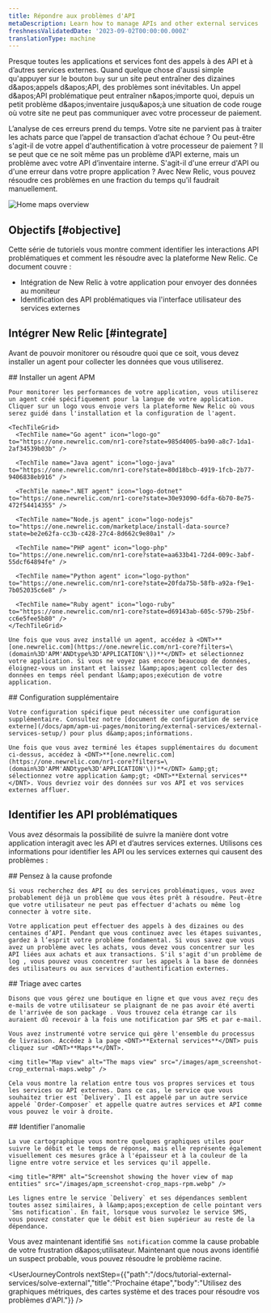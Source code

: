 ```yaml
---
title: Répondre aux problèmes d'API
metaDescription: Learn how to manage APIs and other external services
freshnessValidatedDate: '2023-09-02T00:00:00.000Z'
translationType: machine
---
```


Presque toutes les applications et services font des appels à des API et à d’autres services externes. Quand quelque chose d'aussi simple qu'appuyer sur le bouton `buy` sur un site peut entraîner des dizaines d&amp;apos;appels d&amp;apos;API, des problèmes sont inévitables. Un appel d&amp;apos;API problématique peut entraîner n&amp;apos;importe quoi, depuis un petit problème d&amp;apos;inventaire jusqu&amp;apos;à une situation de code rouge où votre site ne peut pas communiquer avec votre processeur de paiement.

L’analyse de ces erreurs prend du temps. Votre site ne parvient pas à traiter les achats parce que l’appel de transaction d’achat échoue ? Ou peut-être s'agit-il de votre appel d'authentification à votre processeur de paiement ? Il se peut que ce ne soit même pas un problème d’API externe, mais un problème avec votre API d’inventaire interne. S'agit-il d'une erreur d'API ou d'une erreur dans votre propre application ? Avec New Relic, vous pouvez résoudre ces problèmes en une fraction du temps qu'il faudrait manuellement.

<img title="Maps overview" alt="Home maps overview" src="/images/apm_screenshot-crop_maps-home.webp" />

## Objectifs [#objective]

Cette série de tutoriels vous montre comment identifier les interactions API problématiques et comment les résoudre avec la plateforme New Relic. Ce document couvre :

* Intégration de New Relic à votre application pour envoyer des données au moniteur
* Identification des API problématiques via l'interface utilisateur des services externes

## Intégrer New Relic [#integrate]

Avant de pouvoir monitorer ou résoudre quoi que ce soit, vous devez installer un agent pour collecter les données que vous utiliserez.

<Steps>
  <Step>
    ## Installer un agent APM

    Pour monitorer les performances de votre application, vous utiliserez un agent créé spécifiquement pour la langue de votre application. Cliquer sur un logo vous envoie vers la plateforme New Relic où vous serez guidé dans l'installation et la configuration de l'agent.

    <TechTileGrid>
      <TechTile name="Go agent" icon="logo-go" to="https://one.newrelic.com/nr1-core?state=985d4005-ba90-a8c7-1da1-2af34539b03b" />

      <TechTile name="Java agent" icon="logo-java" to="https://one.newrelic.com/nr1-core?state=80d18bcb-4919-1fcb-2b77-9406838eb916" />

      <TechTile name=".NET agent" icon="logo-dotnet" to="https://one.newrelic.com/nr1-core?state=30e93090-6dfa-6b70-8e75-472f54414355" />

      <TechTile name="Node.js agent" icon="logo-nodejs" to="https://one.newrelic.com/marketplace/install-data-source?state=be2e62fa-cc3b-c428-27c4-8d662c9e80a1" />

      <TechTile name="PHP agent" icon="logo-php" to="https://one.newrelic.com/nr1-core?state=aa633b41-72d4-009c-3abf-55dcf64894fe" />

      <TechTile name="Python agent" icon="logo-python" to="https://one.newrelic.com/nr1-core?state=20fda75b-58fb-a92a-f9e1-7b052035c6e8" />

      <TechTile name="Ruby agent" icon="logo-ruby" to="https://one.newrelic.com/nr1-core?state=d69143ab-605c-579b-25bf-cc6e5fee5b80" />
    </TechTileGrid>

    Une fois que vous avez installé un agent, accédez à <DNT>**[one.newrelic.com](https://one.newrelic.com/nr1-core?filters=\(domain%3D'APM'ANDtype%3D'APPLICATION'\))**</DNT> et sélectionnez votre application. Si vous ne voyez pas encore beaucoup de données, éloignez-vous un instant et laissez l&amp;apos;agent collecter des données en temps réel pendant l&amp;apos;exécution de votre application.
  </Step>

  <Step>
    ## Configuration supplémentaire

    Votre configuration spécifique peut nécessiter une configuration supplémentaire. Consultez notre [document de configuration de service externe](/docs/apm/apm-ui-pages/monitoring/external-services/external-services-setup/) pour plus d&amp;apos;informations.

    Une fois que vous avez terminé les étapes supplémentaires du document ci-dessus, accédez à <DNT>**[one.newrelic.com](https://one.newrelic.com/nr1-core?filters=\(domain%3D'APM'ANDtype%3D'APPLICATION'\))**</DNT> &amp;gt; sélectionnez votre application &amp;gt; <DNT>**External services**</DNT>. Vous devriez voir des données sur vos API et vos services externes affluer.
  </Step>
</Steps>

## Identifier les API problématiques

Vous avez désormais la possibilité de suivre la manière dont votre application interagit avec les API et d’autres services externes. Utilisons ces informations pour identifier les API ou les services externes qui causent des problèmes :

<Steps>
  <Step>
    ## Pensez à la cause profonde

    Si vous recherchez des API ou des services problématiques, vous avez probablement déjà un problème que vous êtes prêt à résoudre. Peut-être que votre utilisateur ne peut pas effectuer d'achats ou même log connecter à votre site.

    Votre application peut effectuer des appels à des dizaines ou des centaines d’API. Pendant que vous continuez avec les étapes suivantes, gardez à l’esprit votre problème fondamental. Si vous savez que vous avez un problème avec les achats, vous devez vous concentrer sur les API liées aux achats et aux transactions. S'il s'agit d'un problème de log , vous pouvez vous concentrer sur les appels à la base de données des utilisateurs ou aux services d'authentification externes.
  </Step>

  <Step>
    ## Triage avec cartes

    Disons que vous gérez une boutique en ligne et que vous avez reçu des e-mails de votre utilisateur se plaignant de ne pas avoir été averti de l'arrivée de son package . Vous trouvez cela étrange car ils auraient dû recevoir à la fois une notification par SMS et par e-mail.

    Vous avez instrumenté votre service qui gère l'ensemble du processus de livraison. Accédez à la page <DNT>**External services**</DNT> puis cliquez sur <DNT>**Maps**</DNT>.

    <img title="Map view" alt="The maps view" src="/images/apm_screenshot-crop_external-maps.webp" />

    Cela vous montre la relation entre tous vos propres services et tous les services ou API externes. Dans ce cas, le service que vous souhaitez trier est `Delivery`. Il est appelé par un autre service appelé `Order-Composer` et appelle quatre autres services et API comme vous pouvez le voir à droite.
  </Step>

  <Step>
    ## Identifier l'anomalie

    La vue cartographique vous montre quelques graphiques utiles pour suivre le débit et le temps de réponse, mais elle représente également visuellement ces mesures grâce à l'épaisseur et à la couleur de la ligne entre votre service et les services qu'il appelle.

    <img title="RPM" alt="Screenshot showing the hover view of map entities" src="/images/apm_screenshot-crop_maps-rpm.webp" />

    Les lignes entre le service `Delivery` et ses dépendances semblent toutes assez similaires, à l&amp;apos;exception de celle pointant vers `Sms notification`. En fait, lorsque vous survolez le service SMS, vous pouvez constater que le débit est bien supérieur au reste de la dépendance.
  </Step>
</Steps>

Vous avez maintenant identifié `Sms notification` comme la cause probable de votre frustration d&amp;apos;utilisateur. Maintenant que nous avons identifié un suspect probable, vous pouvez résoudre le problème racine.

<UserJourneyControls nextStep={{"path":"/docs/tutorial-external-services/solve-external","title":"Prochaine étape","body":"Utilisez des graphiques métriques, des cartes système et des traces pour résoudre vos problèmes d'API."}} />